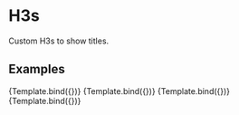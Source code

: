 

<Meta title="Design System/Typography/H3" component={H3} />

# H3s

Custom H3s to show titles.

## Examples


<Canvas>
  <Story
    name="Light mode"
    args={{
      mode: "light",
      text: "Example of an header",
    }}
  >
    {Template.bind({})}
  </Story>
  <Story
    name="Light mode with bold"
    args={{
      mode: "light",
      bold: true,
      text: "Example of an header with bold",
    }}
  >
    {Template.bind({})}
  </Story>
  <Story
    name="Dark mode"
    parameters={{ backgrounds: { default: "dark" } }}
    args={{
      mode: "dark",
      text: "Example of an header",
    }}
  >
    {Template.bind({})}
  </Story>
  <Story
    name="Dark mode with bold"
    parameters={{ backgrounds: { default: "dark" } }}
    args={{
      mode: "dark",
      bold: true,
      text: "Example of an header with bold",
    }}
  >
    {Template.bind({})}
  </Story>
</Canvas>
